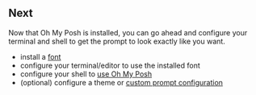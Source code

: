 ## Next

Now that Oh My Posh is installed, you can go ahead and configure your terminal and shell to
get the prompt to look exactly like you want.

- install a [font][fonts]
- configure your terminal/editor to use the installed font
- configure your shell to [use Oh My Posh][prompt]
- (optional) configure a theme or [custom prompt configuration][customize]

[fonts]: fonts.mdx
[prompt]: prompt.mdx
[customize]: customize.mdx